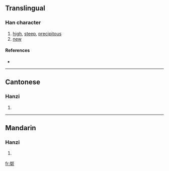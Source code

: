 {{also|嶄}}
==Translingual==

===Han character===
{{Han char|rn=46|rad=山|as=08|sn=11|four=|canj=山大手中 (UKQL)}}

# [[high]], [[steep]], [[precipitous]]
# [[new]]

====References====
* {{Han ref|kx=0315.151|hdz=10779.030|uh=5D2D|ud=23853}}

----

==Cantonese==

===Hanzi===
{{yue-hanzi|jyut=|y=jaam2|tra=嶄}}

# {{defn|Cantonese}}

----

==Mandarin==

===Hanzi===
{{cmn-hanzi|tra=嶄|pin=[[zhǎn]] ([[zhan3]])|wg=chan<sup>3</sup>}}

# {{defn|Mandarin}}

[[fr:崭]]